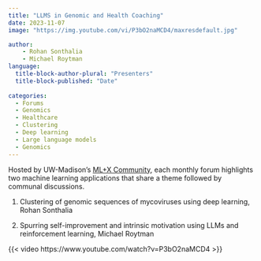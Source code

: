 ```yaml
---
title: "LLMS in Genomic and Health Coaching"
date: 2023-11-07
image: "https://img.youtube.com/vi/P3bO2naMCD4/maxresdefault.jpg"

author:
    - Rohan Sonthalia
    - Michael Roytman
language: 
  title-block-author-plural: "Presenters"
  title-block-published: "Date"
  
categories:
  - Forums
  - Genomics
  - Healthcare
  - Clustering
  - Deep learning
  - Large language models
  - Genomics
---
```


Hosted by UW-Madison's [ML+X Community](https://datascience.wisc.edu/ml-community), each monthly forum highlights two machine learning applications that share a theme followed by communal discussions.

1. Clustering of genomic sequences of mycoviruses using deep learning, Rohan Sonthalia

2. Spurring self-improvement and intrinsic motivation using LLMs and reinforcement learning, Michael Roytman

{{< video https://www.youtube.com/watch?v=P3bO2naMCD4 >}}
